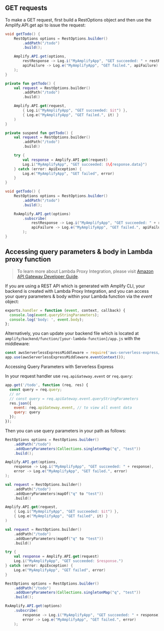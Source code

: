 ## GET requests

To make a GET request, first build a RestOptions object and then use the Amplify.API.get api to issue the request:

<BlockSwitcher>
<Block name="Java">

```java
void getTodo() {
    RestOptions options = RestOptions.builder()
        .addPath("/todo")
        .build();

    Amplify.API.get(options,
        restResponse -> Log.i("MyAmplifyApp", "GET succeeded: " + restResponse),
        apiFailure -> Log.e("MyAmplifyApp", "GET failed.", apiFailure)
    );
}
```

</Block>
<Block name="Kotlin - Callbacks">

```kotlin
private fun getTodo() {
    val request = RestOptions.builder()
        .addPath("/todo")
        .build()

    Amplify.API.get(request,
        { Log.i("MyAmplifyApp", "GET succeeded: $it") },
        { Log.e("MyAmplifyApp", "GET failed.", it) }
    )
}
```

</Block>
<Block name="Kotlin - Coroutines">

```kotlin
private suspend fun getTodo() {
    val request = RestOptions.builder()
        .addPath("/todo")
        .build()

    try {
        val response = Amplify.API.get(request)
        Log.i("MyAmplifyApp", "GET succeeded: $\{response.data}")
    } catch (error: ApiException) {
        Log.e("MyAmplifyApp", "GET failed", error)
    }
}
```

</Block>
<Block name="RxJava">

```java
void getTodo() {
    RestOptions options = RestOptions.builder()
        .addPath("/todo")
        .build();

    RxAmplify.API.get(options)
        .subscribe(
            restResponse -> Log.i("MyAmplifyApp", "GET succeeded: " + restResponse),
            apiFailure -> Log.e("MyAmplifyApp", "GET failed.", apiFailure)
        );
}
```

</Block>
</BlockSwitcher>

## Accessing query parameters & body in Lambda proxy function

> To learn more about Lambda Proxy Integration, please visit [Amazon API Gateway Developer Guide](https://docs.aws.amazon.com/apigateway/latest/developerguide/api-gateway-create-api-as-simple-proxy-for-lambda.html).

If you are using a REST API which is generated with Amplify CLI, your backend is created with Lambda Proxy Integration, and you can access your query parameters & body within your Lambda function via the _event_ object:

```javascript
exports.handler = function (event, context, callback) {
  console.log(event.queryStringParameters);
  console.log('body: ', event.body);
};
```

Alternatively, you can update your backend file which is located at `amplify/backend/function/[your-lambda-function]/app.js` with the middleware:

```javascript
const awsServerlessExpressMiddleware = require('aws-serverless-express/middleware');
app.use(awsServerlessExpressMiddleware.eventContext());
```

Accessing Query Parameters with Serverless Express

In your request handler use `req.apiGateway.event` or `req.query`:

```javascript
app.get('/todo', function (req, res) {
  const query = req.query;
  // or
  // const query = req.apiGateway.event.queryStringParameters
  res.json({
    event: req.apiGateway.event, // to view all event data
    query: query
  });
});
```

Then you can use query parameters in your path as follows:

<BlockSwitcher>
<Block name="Java">

```java
RestOptions options = RestOptions.builder()
    .addPath("/todo")
    .addQueryParameters(Collections.singletonMap("q", "test"))
    .build();

Amplify.API.get(options,
    response -> Log.i("MyAmplifyApp", "GET succeeded: " + response),
    error -> Log.e("MyAmplifyApp", "GET failed.", error)
);
```

</Block>
<Block name="Kotlin - Callbacks">

```kotlin
val request = RestOptions.builder()
    .addPath("/todo")
    .addQueryParameters(mapOf("q" to "test"))
    .build()

Amplify.API.get(request,
    { Log.i("MyAmplifyApp", "GET succeeded: $it") },
    { Log.e("MyAmplifyApp", "GET failed", it) }
)
```

</Block>
<Block name="Kotlin - Coroutines">

```kotlin
val request = RestOptions.builder()
    .addPath("/todo")
    .addQueryParameters(mapOf("q" to "test"))
    .build()

try {
    val response = Amplify.API.get(request)
    Log.i("MyAmplifyApp", "GET succeeded: $response.")
} catch (error: ApiException) {
    Log.e("MyAmplifyApp", "GET failed", error)
}
```

</Block>
<Block name="RxJava">

```java
RestOptions options = RestOptions.builder()
    .addPath("/todo")
    .addQueryParameters(Collections.singletonMap("q", "test"))
    .build();

RxAmplify.API.get(options)
    .subscribe(
        response -> Log.i("MyAmplifyApp", "GET succeeded: " + response),
        error -> Log.e("MyAmplifyApp", "GET failed.", error)
    );
```

</Block>
</BlockSwitcher>
